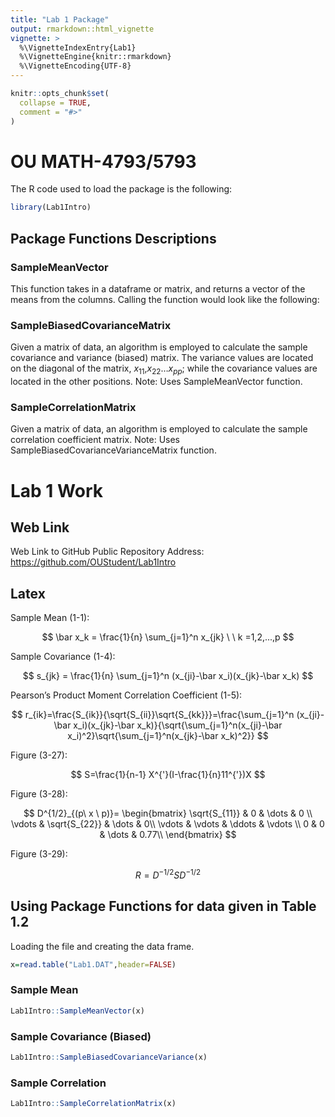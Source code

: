 ```yaml
---
title: "Lab 1 Package"
output: rmarkdown::html_vignette
vignette: >
  %\VignetteIndexEntry{Lab1}
  %\VignetteEngine{knitr::rmarkdown}
  %\VignetteEncoding{UTF-8}
---
```


```r
knitr::opts_chunk$set(
  collapse = TRUE,
  comment = "#>"
)
```

# OU MATH-4793/5793
The R code used to load the package is the following:
```r
library(Lab1Intro)
```

## Package Functions Descriptions

### SampleMeanVector
This function takes in a dataframe or matrix, and returns a vector of the means from the columns. Calling the function would look like the following:

### SampleBiasedCovarianceMatrix
Given a matrix of data, an algorithm is employed to calculate the sample covariance and variance (biased) matrix. The variance values are located on the diagonal of the matrix, $x_{11}$,$x_{22}$...$x_{pp}$; while the covariance values are located in the other positions. Note: Uses SampleMeanVector function.

### SampleCorrelationMatrix
Given a matrix of data, an algorithm is employed to calculate the sample correlation coefficient matrix. Note: Uses SampleBiasedCovarianceVarianceMatrix function.

# Lab 1 Work

## Web Link
Web Link to GitHub Public Repository Address:
<https://github.com/OUStudent/Lab1Intro>

## Latex
Sample Mean (1-1):

$$
\bar x_k = \frac{1}{n} \sum_{j=1}^n x_{jk} \ \ k =1,2,...,p
$$

Sample Covariance (1-4):

$$
s_{jk} = \frac{1}{n} \sum_{j=1}^n (x_{ji}-\bar x_i)(x_{jk}-\bar x_k)
$$

Pearson's Product Moment Correlation Coefficient (1-5):

$$
r_{ik}=\frac{S_{ik}}{\sqrt{S_{ii}}\sqrt{S_{kk}}}=\frac{\sum_{j=1}^n (x_{ji}-\bar x_i)(x_{jk}-\bar x_k)}{\sqrt{\sum_{j=1}^n(x_{ji}-\bar x_i)^2}\sqrt{\sum_{j=1}^n(x_{jk}-\bar x_k)^2}}
$$

Figure (3-27):

$$
S=\frac{1}{n-1} X^{'}(I-\frac{1}{n}11^{'})X 
$$

Figure (3-28):

$$
D^{1/2}_{(p\ x \ p)}=
\begin{bmatrix}
  \sqrt{S_{11}} & 0 & \dots & 0 \\ 
  \vdots & \sqrt{S_{22}} & \dots & 0\\ 
  \vdots & \vdots & \ddots & \vdots \\
  0 & 0 & \dots & 0.77\\ 
\end{bmatrix}
$$

Figure (3-29):

$$
R = D^{-1/2}SD^{-1/2}
$$

## Using Package Functions for data given in Table 1.2
Loading the file and creating the data frame.
```r
x=read.table("Lab1.DAT",header=FALSE)
```

### Sample Mean
```r
Lab1Intro::SampleMeanVector(x)
```

### Sample Covariance (Biased)
```r
Lab1Intro::SampleBiasedCovarianceVariance(x)
```

### Sample Correlation
```r
Lab1Intro::SampleCorrelationMatrix(x)
```

